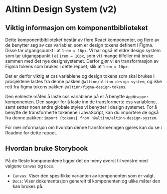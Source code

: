 
<Meta title='Introduksjon' />

# Altinn Design System (v2)

## Viktig informasjon om komponentbiblioteket

Dette komponentbiblioteket består av flere React komponenter, og flere av de benytter seg av css variabler, som er design tokens definert i Figma.
Disse tar utgangspunkt i at `1rem = 16px`. Vi har også et eldre design system som tar utgangspunkt i at `1rem = 10px`, som vi i mange tilfeller må bruke sammen med det nye designsystemet.
Derfor gjør vi en transformasjon av Figma tokens som brukes i dette repoet, slik at `1rem = 10px`.

Det er derfor viktig at css variablene og design tokens som skal brukes i prosjektene lastes fra denne pakken `@altinn/altinn-design-system`, og ikke rett fra figma tokens pakken `@altinn/figma-design-tokens`.

Den enkleste måten å laste css variablene på er å benytte `AppWrapper` komponenten. Den sørger for å laste inn de transformerte css variablene, samt setter noen andre globale styles vi benytter i design systemet.
For å benytte de transformerte tokenene i JavaScript, kan du importere de også fra denne pakken: `import {tokens} from '@altinn/altinn-design-system`.

For mer informasjon om hvordan denne transformeringen gjøres kan du se i Readme for dette repoet.

## Hvordan bruke Storybook

På de fleste komponentene ligger det en meny øverst til venstre med valgene `Canvas` og `Docs`.

- `Canvas`: Viser den spesifikke varianten av komponenten som er valgt.
- `Docs`: Viser dokumentasjon generelt til komponenten og ulike måter den kan brukes på.

